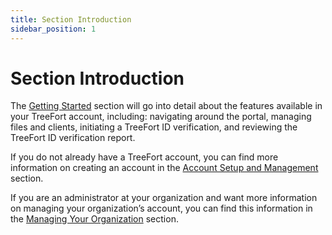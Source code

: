 ```yaml
---
title: Section Introduction
sidebar_position: 1
---
```


# Section Introduction
The [Getting Started](/docs/getting-started/section-introduction/) section will go into detail about the features available in your TreeFort account, including: navigating around the portal, managing files and clients, initiating a TreeFort ID verification, and reviewing the TreeFort ID verification report.

If you do not already have a TreeFort account, you can find more information on creating an account in the [Account Setup and Management](/docs/account-setup-and-management/section-introduction/) section.

If you are an administrator at your organization and want more information on managing your organization’s account, you can find this information in the [Managing Your Organization](/docs/managing-your-organization/section-introduction/) section.